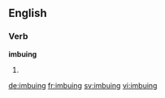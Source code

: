 ==English==

===Verb===
'''imbuing'''

# {{present participle of|imbue}}

[[de:imbuing]]
[[fr:imbuing]]
[[sv:imbuing]]
[[vi:imbuing]]